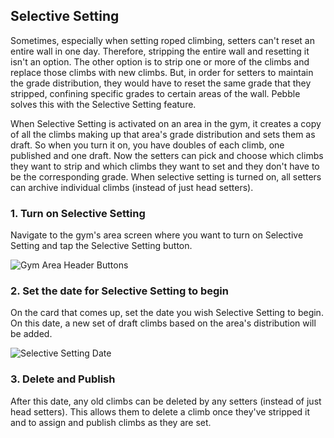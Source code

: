 
## Selective Setting

<VideoPlaylist videoId="uDk18sMOSA8" />

Sometimes, especially when setting roped climbing, setters can't reset an entire wall in one day. Therefore, stripping the entire wall and resetting it isn't an option. The other option is to strip one or more of the climbs and replace those climbs with new climbs. But, in order for setters to maintain the grade distribution, they would have to reset the same grade that they stripped, confining specific grades to certain areas of the wall. Pebble solves this with the Selective Setting feature.

When Selective Setting is activated on an area in the gym, it creates a copy of all the climbs making up that area's grade distribution and sets them as draft. So when you turn it on, you have doubles of each climb, one published and one draft. Now the setters can pick and choose which climbs they want to strip and which climbs they want to set and they don't have to be the corresponding grade. When selective setting is turned on, all setters can archive individual climbs (instead of just head setters).

### 1. Turn on Selective Setting

Navigate to the gym's area screen where you want to turn on Selective Setting and tap the Selective Setting button.

![Gym Area Header Buttons](../images/gym-area-setting-buttons.png)

### 2. Set the date for Selective Setting to begin

On the card that comes up, set the date you wish Selective Setting to begin. On this date, a new set of draft climbs based on the area's distribution will be added.

![Selective Setting Date](../images/selective-setting.png)

### 3. Delete and Publish

After this date, any old climbs can be deleted by any setters (instead of just head setters). This allows them to delete a climb once they've stripped it and to assign and publish climbs as they are set.
